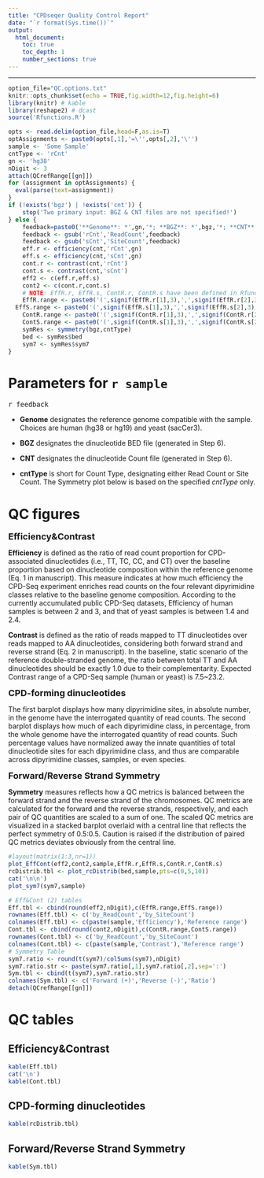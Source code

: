 ```yaml
---
title: "CPDseqer Quality Control Report"
date: "`r format(Sys.time())`"
output:
  html_document:
    toc: true
    toc_depth: 1
    number_sections: true
---
```

<style type="text/css">
.main-container {
  max-width: 90%;
  margin-left: auto;
  margin-right: auto;
}
</style>
---

```r
option_file="QC.options.txt"
knitr::opts_chunk$set(echo = TRUE,fig.width=12,fig.height=6)
library(knitr) # kable
library(reshape2) # dcast
source('Rfunctions.R')
```
```r
opts <- read.delim(option_file,head=F,as.is=T)
optAssignments <- paste0(opts[,1],'=\'',opts[,2],'\'')
sample <- 'Some Sample'
cntType <- 'rCnt'
gn <- 'hg38'
nDigit <- 3
attach(QCrefRange[[gn]])
for (assignment in optAssignments) {
  eval(parse(text=assignment))
}
if (!exists('bgz') | !exists('cnt')) {
	stop('Two primary input: BGZ & CNT files are not specified!')
} else {
	feedback=paste0('**Genome**: *',gn,'*; **BGZ**: *',bgz,'*; **CNT**: *',cnt,'*; **cntType**: *',cntType,'*')
	feedback <- gsub('rCnt','ReadCount',feedback)
	feedback <- gsub('sCnt','SiteCount',feedback)
	eff.r <- efficiency(cnt,'rCnt',gn)
	eff.s <- efficiency(cnt,'sCnt',gn)
	cont.r <- contrast(cnt,'rCnt')
	cont.s <- contrast(cnt,'sCnt')
	eff2 <- c(eff.r,eff.s)
	cont2 <- c(cont.r,cont.s)
	# NOTE: EffR.r, EffR.s, ContR.r, ContR.s have been defined in Rfunctions.R
	EffR.range <- paste0('(',signif(EffR.r[1],3),',',signif(EffR.r[2],3),')') # reference Range of Efficiency (rCnt)
  EffS.range <- paste0('(',signif(EffR.s[1],3),',',signif(EffR.s[2],3),')') # reference Range of Efficiency (sCnt)
	ContR.range <- paste0('(',signif(ContR.r[1],3),',',signif(ContR.r[2],3),')') # reference Range of Contrast (rCnt)
	ContS.range <- paste0('(',signif(ContR.s[1],3),',',signif(ContR.s[2],3),')') # reference Range of Contrast (sCnt)
	symRes <- symmetry(bgz,cntType)
	bed <- symRes$bed
	sym7 <- symRes$sym7
}

```
# Parameters for `r sample`

<font size="3"> `r feedback`</font>

* **Genome** designates the reference genome compatible with the sample. Choices are human (hg38 or hg19) and yeast (sacCer3).

* **BGZ** designates the dinucleotide BED file (generated in Step 6).

* **CNT** designates the dinucleotide Count file (generated in Step 6).

* **cntType** is short for Count Type, designating either Read Count or Site Count. The Symmetry plot below is based on the specified *cntType* only.

# QC figures

<font size="4">
__Efficiency&Contrast__
</font>

**Efficiency** is defined as the ratio of read count proportion for CPD-associated dinucleotides (i.e., TT, TC, CC, and CT) over the baseline proportion based on dinucleotide composition within the reference genome (Eq. 1 in manuscript). This measure indicates at how much efficiency the CPD-Seq experiment enriches read counts on the four relevant dipyrimidine classes relative to the baseline genome composition. According to the currently accumulated public CPD-Seq datasets, Efficiency of human samples is between 2 and 3, and that of yeast samples is between 1.4 and 2.4.

**Contrast** is defined as the ratio of reads mapped to TT dinucleotides over reads mapped to AA dinucleotides, considering both forward strand and reverse strand (Eq. 2 in manuscript). In the baseline, static scenario of the reference double-stranded genome, the ratio between total TT and AA dinucleotides should be exactly 1.0 due to their complementarity. Expected Contrast range of a CPD-Seq sample (human or yeast) is 7.5~23.2.

<font size="4">
__CPD-forming dinucleotides__
</font>

The first barplot displays how many dipyrimidine sites, in absolute number, in the genome have the interrogated quantity of read counts. The second barplot displays how much of each dipyrimidine class, in percentage, from the whole genome have the interrogated quantity of read counts. Such percentage values have normalized away the innate quantities of total dinucleotide sites for each dipyrimidine class, and thus are comparable across dipyrimidine classes, samples, or even species.

<font size="4">
__Forward/Reverse Strand Symmetry__
</font>

**Symmetry** measures reflects how a QC metrics is balanced between the forward strand and the reverse strand of the chromosomes. QC metrics are calculated for the forward and the reverse strands, respectively, and each pair of QC quantities are scaled to a sum of one. The scaled QC metrics are visualized in a stacked barplot overlaid with a central line that reflects the perfect symmetry of 0.5:0.5. Caution is raised if the distribution of paired QC metrics deviates obviously from the central line.

```r
#layout(matrix(1:3,nr=1))
plot_EffCont(eff2,cont2,sample,EffR.r,EffR.s,ContR.r,ContR.s)
rcDistrib.tbl <- plot_rcDistrib(bed,sample,pts=c(0,5,10))
cat('\n\n')
plot_sym7(sym7,sample)
```

```r
# Eff&Cont (2) tables
Eff.tbl <- cbind(round(eff2,nDigit),c(EffR.range,EffS.range))
rownames(Eff.tbl) <- c('by_ReadCount','by_SiteCount')
colnames(Eff.tbl) <- c(paste(sample,'Efficiency'),'Reference range')
Cont.tbl <- cbind(round(cont2,nDigit),c(ContR.range,ContS.range))
rownames(Cont.tbl) <- c('by_ReadCount','by_SiteCount')
colnames(Cont.tbl) <- c(paste(sample,'Contrast'),'Reference range')
# Symmetry Table
sym7.ratio <- round(t(sym7)/colSums(sym7),nDigit)
sym7.ratio.str <- paste(sym7.ratio[,1],sym7.ratio[,2],sep=':')
Sym.tbl <- cbind(t(sym7),sym7.ratio.str)
colnames(Sym.tbl) <- c('Forward (+)','Reverse (-)','Ratio') 
detach(QCrefRange[[gn]])
```
# QC tables

## Efficiency&Contrast

```r
kable(Eff.tbl)
cat('\n')
kable(Cont.tbl)
```

## CPD-forming dinucleotides

```r
kable(rcDistrib.tbl)
```

## Forward/Reverse Strand Symmetry

```r
kable(Sym.tbl)
```

